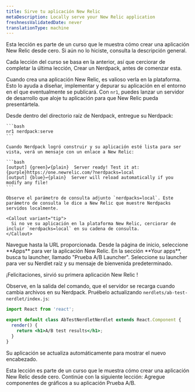 ```yaml
---
title: Sirve tu aplicación New Relic
metaDescription: Locally serve your New Relic application
freshnessValidatedDate: never
translationType: machine
---
```


<Callout variant="tip">
  Esta lección es parte de un curso que le muestra cómo crear una aplicación New Relic desde cero. Si aún no lo hiciste, consulta la descripción general.

  Cada lección del curso se basa en la anterior, así que cerciorar de completar la última lección, Crear un Nerdpack, antes de comenzar esta.
</Callout>

Cuando crea una aplicación New Relic, es valioso verla en la plataforma. Esto lo ayuda a diseñar, implementar y depurar su aplicación en el entorno en el que eventualmente se publicará. Con `nr1`, puedes lanzar un servidor de desarrollo que aloje tu aplicación para que New Relic pueda presentártela.

<Steps>
  <Step>
    Desde dentro del directorio raíz de Nerdpack, entregue su Nerdpack:

    ```bash
    nr1 nerdpack:serve
    ```

    Cuando Nerdpack logró construir y su aplicación esté lista para ser vista, verá un mensaje con un enlace a New Relic:

    ```bash
    [output] {green}✔{plain}  Server ready! Test it at: {purple}https://one.newrelic.com/?nerdpacks=local
    [output] {blue}↩{plain}  Server will reload automatically if you modify any file!
    ```

    Observe el parámetro de consulta adjunto `nerdpacks=local`. Este parámetro de consulta le dice a New Relic que muestre Nerdpacks servidos localmente.

    <Callout variant="tip">
      Si no ve su aplicación en la plataforma New Relic, cerciorar de incluir `nerdpacks=local` en su cadena de consulta.
    </Callout>
  </Step>

  <Step>
    Navegue hasta la URL proporcionada. Desde la página de inicio, seleccione **Apps** para ver la aplicación New Relic.
  </Step>

  <Step>
    En la sección **Your apps**, busca tu launcher, llamado &quot;Prueba A/B Launcher&quot;.
  </Step>

  <Step>
    Seleccione su launcher para ver su Nerdlet raíz y su mensaje de bienvenida predeterminado.
  </Step>
</Steps>

¡Felicitaciones, sirvió su primera aplicación New Relic !

Observe, en la salida del comando, que el servidor se recarga cuando cambia archivos en su Nerdpack. Pruébelo actualizando `nerdlets/ab-test-nerdlet/index.js`:

```jsx fileName=nerdlets/ab-test-nerdlet/index.js lineHighlight=5
import React from 'react';

export default class AbTestNerdletNerdlet extends React.Component {
  render() {
    return <h1>A/B test results</h1>;
  }
}
```

Su aplicación se actualiza automáticamente para mostrar el nuevo encabezado.

<Callout variant="course">
  Esta lección es parte de un curso que le muestra cómo crear una aplicación New Relic desde cero. Continúe con la siguiente lección: Agregue componentes de gráficos a su aplicación Prueba A/B.
</Callout>